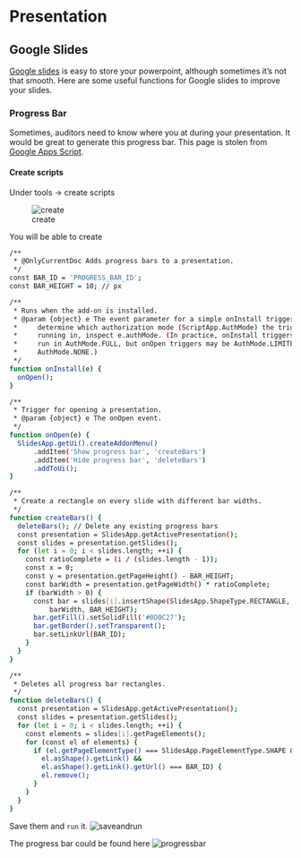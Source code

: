 # Presentation

## Google Slides
[Google slides](https://slides.new) is easy to store your powerpoint, although sometimes it's not that smooth. Here are some useful functions for Google slides to improve your slides.

### Progress Bar

Sometimes, auditors need to know where you at during your presentation. It would be great to generate this progress bar. This page is stolen from [Google Apps Script](https://developers.google.com/apps-script/add-ons/editors/slides/quickstart/progress-bar).

#### Create scripts
Under tools -> create scripts

![create](https://raw.githubusercontent.com/xihajun/image/main/img/20220308095216.png)

You will be able to create
```bash
/**
 * @OnlyCurrentDoc Adds progress bars to a presentation.
 */
const BAR_ID = 'PROGRESS_BAR_ID';
const BAR_HEIGHT = 10; // px

/**
 * Runs when the add-on is installed.
 * @param {object} e The event parameter for a simple onInstall trigger. To
 *     determine which authorization mode (ScriptApp.AuthMode) the trigger is
 *     running in, inspect e.authMode. (In practice, onInstall triggers always
 *     run in AuthMode.FULL, but onOpen triggers may be AuthMode.LIMITED or
 *     AuthMode.NONE.)
 */
function onInstall(e) {
  onOpen();
}

/**
 * Trigger for opening a presentation.
 * @param {object} e The onOpen event.
 */
function onOpen(e) {
  SlidesApp.getUi().createAddonMenu()
      .addItem('Show progress bar', 'createBars')
      .addItem('Hide progress bar', 'deleteBars')
      .addToUi();
}

/**
 * Create a rectangle on every slide with different bar widths.
 */
function createBars() {
  deleteBars(); // Delete any existing progress bars
  const presentation = SlidesApp.getActivePresentation();
  const slides = presentation.getSlides();
  for (let i = 0; i < slides.length; ++i) {
    const ratioComplete = (i / (slides.length - 1));
    const x = 0;
    const y = presentation.getPageHeight() - BAR_HEIGHT;
    const barWidth = presentation.getPageWidth() * ratioComplete;
    if (barWidth > 0) {
      const bar = slides[i].insertShape(SlidesApp.ShapeType.RECTANGLE, x, y,
          barWidth, BAR_HEIGHT);
      bar.getFill().setSolidFill('#0D0C27');
      bar.getBorder().setTransparent();
      bar.setLinkUrl(BAR_ID);
    }
  }
}

/**
 * Deletes all progress bar rectangles.
 */
function deleteBars() {
  const presentation = SlidesApp.getActivePresentation();
  const slides = presentation.getSlides();
  for (let i = 0; i < slides.length; ++i) {
    const elements = slides[i].getPageElements();
    for (const el of elements) {
      if (el.getPageElementType() === SlidesApp.PageElementType.SHAPE &&
        el.asShape().getLink() &&
        el.asShape().getLink().getUrl() === BAR_ID) {
        el.remove();
      }
    }
  }
}
```
Save them and `run` it.
![saveandrun](https://raw.githubusercontent.com/xihajun/image/main/img/20220308095344.png)

The progress bar could be found here
![progressbar](https://raw.githubusercontent.com/xihajun/image/main/img/20220308095446.png)

